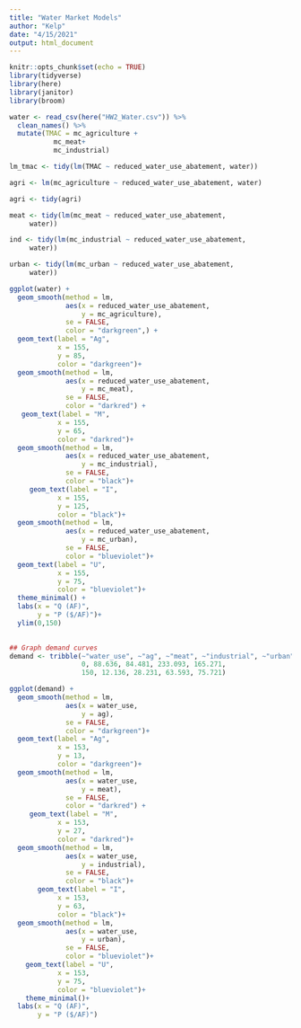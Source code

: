 ```yaml
---
title: "Water Market Models"
author: "Kelp"
date: "4/15/2021"
output: html_document
---
```


```r
knitr::opts_chunk$set(echo = TRUE)
library(tidyverse)
library(here)
library(janitor)
library(broom)

```

```r
water <- read_csv(here("HW2_Water.csv")) %>% 
  clean_names() %>% 
  mutate(TMAC = mc_agriculture +
           mc_meat+
           mc_industrial)

```

```r
lm_tmac <- tidy(lm(TMAC ~ reduced_water_use_abatement, water))


```


```r
agri <- lm(mc_agriculture ~ reduced_water_use_abatement, water)

agri <- tidy(agri)

meat <- tidy(lm(mc_meat ~ reduced_water_use_abatement, 
     water))

ind <- tidy(lm(mc_industrial ~ reduced_water_use_abatement, 
     water))

urban <- tidy(lm(mc_urban ~ reduced_water_use_abatement, 
     water))

```


```r
ggplot(water) +
  geom_smooth(method = lm, 
              aes(x = reduced_water_use_abatement,
                  y = mc_agriculture),
              se = FALSE,
              color = "darkgreen",) +
  geom_text(label = "Ag",
            x = 155,
            y = 85,
            color = "darkgreen")+
  geom_smooth(method = lm, 
              aes(x = reduced_water_use_abatement,
                  y = mc_meat),
              se = FALSE,
              color = "darkred") +
   geom_text(label = "M",
            x = 155,
            y = 65,
            color = "darkred")+
  geom_smooth(method = lm, 
              aes(x = reduced_water_use_abatement,
                  y = mc_industrial),
              se = FALSE,
              color = "black")+
     geom_text(label = "I",
            x = 155,
            y = 125,
            color = "black")+
  geom_smooth(method = lm, 
              aes(x = reduced_water_use_abatement,
                  y = mc_urban),
              se = FALSE,
              color = "blueviolet")+
  geom_text(label = "U",
            x = 155,
            y = 75,
            color = "blueviolet")+
  theme_minimal() +
  labs(x = "Q (AF)",
       y = "P ($/AF)")+
  ylim(0,150)
  
```

```r
## Graph demand curves
demand <- tribble(~"water_use", ~"ag", ~"meat", ~"industrial", ~"urban",
                  0, 88.636, 84.481, 233.093, 165.271,
                  150, 12.136, 28.231, 63.593, 75.721)

ggplot(demand) +
  geom_smooth(method = lm, 
              aes(x = water_use,
                  y = ag),
              se = FALSE,
              color = "darkgreen")+
  geom_text(label = "Ag",
            x = 153,
            y = 13,
            color = "darkgreen")+
  geom_smooth(method = lm, 
              aes(x = water_use,
                  y = meat),
              se = FALSE,
              color = "darkred") +
     geom_text(label = "M",
            x = 153,
            y = 27,
            color = "darkred")+
  geom_smooth(method = lm, 
              aes(x = water_use,
                  y = industrial),
              se = FALSE,
              color = "black")+
       geom_text(label = "I",
            x = 153,
            y = 63,
            color = "black")+
  geom_smooth(method = lm, 
              aes(x = water_use,
                  y = urban),
              se = FALSE,
              color = "blueviolet")+
    geom_text(label = "U",
            x = 153,
            y = 75,
            color = "blueviolet")+
    theme_minimal()+
  labs(x = "Q (AF)",
       y = "P ($/AF)")
```

